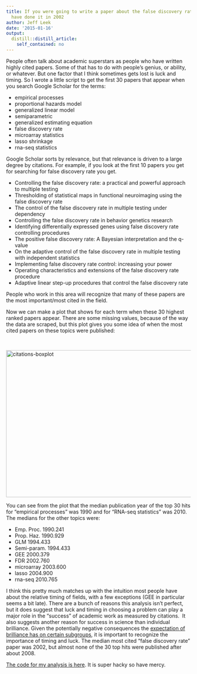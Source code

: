 ```yaml
---
title: If you were going to write a paper about the false discovery rate you should
  have done it in 2002
author: Jeff Leek
date: '2015-01-16'
output:
  distill::distill_article:
    self_contained: no
---
```


People often talk about academic superstars as people who have written highly cited papers. Some of that has to do with people's genius, or ability, or whatever. But one factor that I think sometimes gets lost is luck and timing. So I wrote a little script to get the first 30 papers that appear when you search Google Scholar for the terms:

  * empirical processes
  * proportional hazards model
  * generalized linear model
  * semiparametric
  * generalized estimating equation
  * false discovery rate
  * microarray statistics
  * lasso shrinkage
  * rna-seq statistics

Google Scholar sorts by relevance, but that relevance is driven to a large degree by citations. For example, if you look at the first 10 papers you get for searching for false discovery rate you get.

  * Controlling the false discovery rate: a practical and powerful approach to multiple testing
  * Thresholding of statistical maps in functional neuroimaging using the false discovery rate
  * The control of the false discovery rate in multiple testing under dependency
  * Controlling the false discovery rate in behavior genetics research
  * Identifying differentially expressed genes using false discovery rate controlling procedures
  * The positive false discovery rate: A Bayesian interpretation and the q-value
  * On the adaptive control of the false discovery rate in multiple testing with independent statistics
  * Implementing false discovery rate control: increasing your power
  * Operating characteristics and extensions of the false discovery rate procedure
  * Adaptive linear step-up procedures that control the false discovery rate

People who work in this area will recognize that many of these papers are the most important/most cited in the field.

Now we can make a plot that shows for each term when these 30 highest ranked papers appear. There are some missing values, because of the way the data are scraped, but this plot gives you some idea of when the most cited papers on these topics were published:

&nbsp;

[<img class="aligncenter size-full wp-image-3798" src="http://simplystatistics.org/wp-content/uploads/2015/01/citations-boxplot.png" alt="citations-boxplot" width="600" height="400" srcset="http://simplystatistics.org/wp-content/uploads/2015/01/citations-boxplot-300x200.png 300w, http://simplystatistics.org/wp-content/uploads/2015/01/citations-boxplot-260x173.png 260w, http://simplystatistics.org/wp-content/uploads/2015/01/citations-boxplot.png 600w" sizes="(max-width: 600px) 100vw, 600px" />](http://simplystatistics.org/wp-content/uploads/2015/01/citations-boxplot.png)

You can see from the plot that the median publication year of the top 30 hits for "empirical processes" was 1990 and for "RNA-seq statistics" was 2010. The medians for the other topics were:

  * Emp. Proc. 1990.241
  * Prop. Haz. 1990.929
  * GLM 1994.433
  * Semi-param. 1994.433
  * GEE 2000.379
  * FDR 2002.760
  * microarray 2003.600
  * lasso 2004.900
  * rna-seq 2010.765

I think this pretty much matches up with the intuition most people have about the relative timing of fields, with a few exceptions (GEE in particular seems a bit late). There are a bunch of reasons this analysis isn't perfect, but it does suggest that luck and timing in choosing a problem can play a major role in the "success" of academic work as measured by citations.  It also suggests another reason for success in science than individual brilliance. Given the potentially negative consequences the [expectation of brilliance has on certain subgroups](http://www.sciencemag.org/content/347/6219/262.abstract), it is important to recognize the importance of timing and luck. The median most cited "false discovery rate" paper was 2002, but almost none of the 30 top hits were published after about 2008.

[The code for my analysis is here](https://gist.github.com/jtleek/c5158965d77c21ade424). It is super hacky so have mercy.
